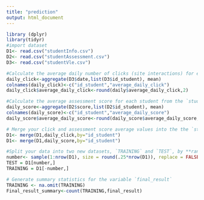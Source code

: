 ```yaml
---
title: "prediction"
output: html_document
---
```


```r
library (dplyr)
library(tidyr)
#import dataset
D1<- read.csv("studentInfo.csv")
D2<- read.csv("studentAssessment.csv")
D3<- read.csv("studentVle.csv")

#Calculate the average daily number of clicks (site interactions) for each student from the `studentVle` dataset
daily_click<-aggregate(D3$date,list(D3$id_student), mean)
colnames(daily_click)<-c("id_student","average_daily_click")
daily_click$average_daily_click<-round(daily$average_daily_click,2)

#Calculate the average assessment score for each student from the `studentAssessment` dataset
daily_score<-aggregate(D2$score,list(D2$id_student), mean)
colnames(daily_score)<-c("id_student","average_daily_score")
daily_score$average_daily_score<-round(daily_score$average_daily_score,2)

# Merge your click and assessment score average values into the the `studentInfo` dataset
D1<- merge(D1,daily_click,by="id_student")
D1<- merge(D1,daily_score,by="id_student")
```

```r
#Split your data into two new datasets, `TRAINING` and `TEST`, by **randomly** selecting 25% of the students for the `TEST` set
number<- sample(1:nrow(D1), size = round(.25*nrow(D1)), replace = FALSE)
TEST = D1[number,]
TRAINING = D1[-number,]
```

```r
# Generate summary statistics for the variable `final_result`
TRAINING <- na.omit(TRAINING)
Final_result_summary<-count(TRAINING,final_result)
```





